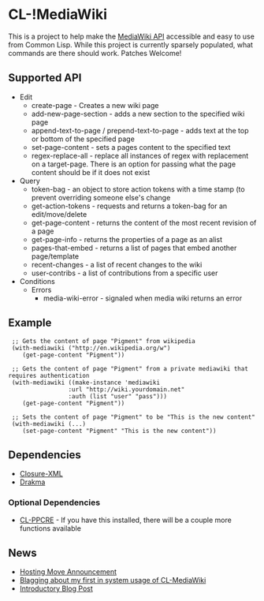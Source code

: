 = CL-!MediaWiki =

This is a project to help make the [http://www.mediawiki.org/wiki/API MediaWiki API] accessible and easy to use from Common Lisp.  While this project is currently sparsely populated, what commands are there should work.  Patches Welcome!

== Supported API ==

* Edit
** create-page - Creates a new wiki page
** add-new-page-section - adds a new section to the specified wiki page
** append-text-to-page / prepend-text-to-page - adds text at the top or bottom of the specified page
** set-page-content - sets a pages content to the specified text
** regex-replace-all - replace all instances of regex with replacement on a target-page.  There is an option for passing what the page content should be if it does not exist
* Query 
** token-bag - an object to store action tokens with a time stamp (to prevent overriding someone else's change
** get-action-tokens - requests and returns a token-bag for an edit/move/delete
** get-page-content - returns the content of the most recent revision of a page
** get-page-info - returns the properties of a page as an alist
** pages-that-embed - returns a list of pages that embed another page/template
** recent-changes - a list of recent changes to the wiki
** user-contribs - a list of contributions from a specific user
* Conditions 
** Errors
*** media-wiki-error - signaled when media wiki returns an error

== Example ==

<pre>
 ;; Gets the content of page "Pigment" from wikipedia
 (with-mediawiki ("http://en.wikipedia.org/w")
    (get-page-content "Pigment"))

 ;; Gets the content of page "Pigment" from a private mediawiki that requires authentication
 (with-mediawiki ((make-instance 'mediawiki
				 :url "http://wiki.yourdomain.net"
				 :auth (list "user" "pass")))
    (get-page-content "Pigment"))

 ;; Sets the content of page "Pigment" to be "This is the new content"
 (with-mediawiki (...)
    (set-page-content "Pigment" "This is the new content"))
</pre>

== Dependencies ==
* [http://common-lisp.net/project/cxml/ Closure-XML]
* [http://weitz.de/drakma/ Drakma]

=== Optional Dependencies ===
* [http://weitz.de/cl-ppcre/ CL-PPCRE] - If you have this installed, there will be a couple more functions available

== News ==
* [http://russ.unwashedmeme.com/blog/?p=135 Hosting Move Announcement]
* [http://russ.unwashedmeme.com/blog/?p=52 Blagging about my first in system usage of CL-MediaWiki]
* [http://russ.unwashedmeme.com/blog/?p=43 Introductory Blog Post]

